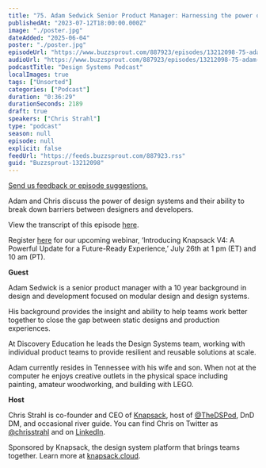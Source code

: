 ```yaml
---
title: "75. Adam Sedwick Senior Product Manager: Harnessing the power of design systems to unify your team"
publishedAt: "2023-07-12T18:00:00.000Z"
image: "./poster.jpg"
dateAdded: "2025-06-04"
poster: "./poster.jpg"
episodeUrl: "https://www.buzzsprout.com/887923/episodes/13212098-75-adam-sedwick-senior-product-manager-harnessing-the-power-of-design-systems-to-unify-your-team.mp3"
audioUrl: "https://www.buzzsprout.com/887923/episodes/13212098-75-adam-sedwick-senior-product-manager-harnessing-the-power-of-design-systems-to-unify-your-team.mp3"
podcastTitle: "Design Systems Podcast"
localImages: true
tags: ["Unsorted"]
categories: ["Podcast"]
duration: "0:36:29"
durationSeconds: 2189
draft: true
speakers: ["Chris Strahl"]
type: "podcast"
season: null
episode: null
explicit: false
feedUrl: "https://feeds.buzzsprout.com/887923.rss"
guid: "Buzzsprout-13212098"
---
```

[Send us feedback or episode suggestions.](https://www.buzzsprout.com/twilio/text_messages/887923/open_sms)

Adam and Chris discuss the power of design systems and their ability to break down barriers between designers and developers.  
  
View the transcript of this episode [here](https://docs.google.com/document/d/1Qp9wGRT4kA0wX3aWrYX43qJqSNAEidNt/edit).  
  
Register [here](https://knapsack-cloud.zoom.us/webinar/register/WN_jFx4bzO9SF6eIXsqZr4zCA#/registration) for our upcoming webinar, ‘Introducing Knapsack V4: A Powerful Update for a Future-Ready Experience,’ July 26th at 1 pm (ET) and 10 am (PT).  
  
**Guest**

Adam Sedwick is a senior product manager with a 10 year background in design and development focused on modular design and design systems.

His background provides the insight and ability to help teams work better together to close the gap between static designs and production experiences.

At Discovery Education he leads the Design Systems team, working with individual product teams to provide resilient and reusable solutions at scale.

Adam currently resides in Tennessee with his wife and son. When not at the computer he enjoys creative outlets in the physical space including painting, amateur woodworking, and building with LEGO.  
  
**Host**

Chris Strahl is co-founder and CEO of [Knapsack](https://www.knapsack.cloud/), host of [@TheDSPod](https://twitter.com/thedspod), DnD DM, and occasional river guide. You can find Chris on Twitter as [@chrisstrahl](https://twitter.com/chrisstrahl) and on [LinkedIn](https://www.linkedin.com/in/chrisstrahl/).

Sponsored by Knapsack, the design system platform that brings teams together. Learn more at [knapsack.cloud](https://www.knapsack.cloud/?utm_source=podcast).
